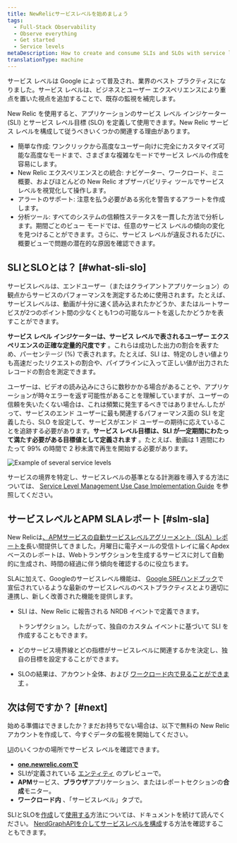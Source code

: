 ```yaml
---
title: NewRelicサービスレベルを始めましょう
tags:
  - Full-Stack Observability
  - Observe everything
  - Get started
  - Service levels
metaDescription: How to create and consume SLIs and SLOs with service level management in New Relic.
translationType: machine
---
```



サービス レベルは Google によって普及され、業界のベスト プラクティスになりました。サービス レベルは、ビジネスとユーザー エクスペリエンスにより重点を置いた視点を追加することで、既存の監視を補完します。

New Relic を使用すると、アプリケーションのサービス レベル インジケーター (SLI) とサービス レベル目標 (SLO) を定義して使用できます。New Relic サービス レベルを構成して従うべきいくつかの関連する理由があります。

* 簡単な作成: ワンクリックから高度なユーザー向けに完全にカスタマイズ可能な高度なモードまで、さまざまな複雑なモードでサービス レベルの作成を容易にします。
* New Relic エクスペリエンスとの統合: ナビゲーター、ワークロード、ミニ概要、およびほとんどの New Relic オブザーバビリティ ツールでサービス レベルを視覚化して操作します。
* アラートのサポート: 注意を払う必要がある劣化を警告するアラートを作成します。
* 分析ツール: すべてのシステムの信頼性ステータスを一貫した方法で分析します。期間ごとのビュー モードでは、任意のサービス レベルの傾向の変化を見つけることができます。さらに、サービス レベルが違反されるたびに、概要ビューで問題の潜在的な原因を確認できます。

## SLIとSLOとは？ [#what-sli-slo]

サービスレベルは、エンドユーザー（またはクライアントアプリケーション）の観点からサービスのパフォーマンスを測定するために使用されます。たとえば、サービスレベルは、動画が十分に速く読み込まれたかどうか、またはルートサービスが2つのポイント間の少なくとも1つの可能なルートを返したかどうかを表すことができます。

**サービス レベル インジケーターは、サービス レベルで表されるユーザー エクスペリエンスの正確な定量的尺度です** 。これらは成功した出力の割合を表すため、パーセンテージ (%) で表されます。たとえば、SLI は、特定のしきい値よりも高速だったリクエストの割合や、パイプラインに入って正しい値が出力されたレコードの割合を測定できます。

ユーザーは、ビデオの読み込みにさらに数秒かかる場合があることや、アプリケーションが時々エラーを返す可能性があることを理解していますが、ユーザーの信頼を失いたくない場合は、これは頻繁に発生するべきではありません.したがって、サービスのエンド ユーザーに最も関連するパフォーマンス面の SLI を定義したら、SLO を設定して、サービスがエンド ユーザーの期待に応えていることを追跡する必要があります。**サービス レベル目標は、SLI が一定期間にわたって満たす必要がある目標値として定義されます** 。たとえば、動画は 1 週間にわたって 99% の時間で 2 秒未満で再生を開始する必要があります。

<img
  title="Example of several service levels.png"
  alt="Example of several service levels"
  src={slmServiceLevelsOverview}
/>

サービスの境界を特定し、サービスレベルの基準となる計測器を導入する方法については、 [Service Level Management Use Case Implementation Guide](/docs/new-relic-solutions/observability-maturity/uptime-performance-reliability/slm-implementation-guide/) を参照してください。

## サービスレベルとAPM SLAレポート [#slm-sla]

New Relicは[、APMサービスの自動サービスレベルアグリーメント（SLA）レポートを](/docs/apm/reports/service-level-agreements/apm-sla-reports/)長い間提供してきました。月曜日に電子メールの受信トレイに届くApdexベースのレポートは、Webトランザクションを生成するサービスに対して自動的に生成され、時間の経過に伴う傾向を確認するのに役立ちます。

SLAに加えて、Googleのサービスレベル機能は、 [Google SREハンドブック](https://sre.google/books/)で宣伝されているような最新のサービスレベルのベストプラクティスとより適切に連携し、新しく改善された機能を提供します。

* SLI は、New Relic に報告される NRDB イベントで定義できます。

  <InlinePopover type="apm"/>

  トランザクション。したがって、独自のカスタム イベントに基づいて SLI を作成することもできます。

* どのサービス境界線とどの指標がサービスレベルに関連するかを決定し、独自の目標を設定することができます。

* SLOの結果は、アカウント全体、および [ワークロード内で見ることができます](/docs/new-relic-one/use-new-relic-one/workloads/workloads-isolate-resolve-incidents-faster/) 。

## 次は何ですか？ [#next]

始める準備はできましたか？まだお持ちでない場合は、以下で無料の New Relic アカウントを作成して、今すぐデータの監視を開始してください。

<InlineSignup/>

[UI](https://one.newrelic.com)のいくつかの場所でサービス レベルを確認できます。

* **[one.newrelic.comで](https://one.newrelic.com/all-capabilities)**
* SLIが定義されている [エンティティ](/docs/new-relic-one/use-new-relic-one/core-concepts/what-entity-new-relic/) のプレビューで。
* **APM**サービス、**ブラウザ**アプリケーション、またはレポートセクションの**合成**モニター。
* **ワークロード内** 、「サービスレベル」タブで。

SLIとSLOを[作成](/docs/service-level-management/create-slm)して[使用する](/docs/service-level-management/consume-slm)方法については、ドキュメントを続けて読んでください。 [NerdGraphAPIを介してサービスレベルを構成](/docs/apis/nerdgraph/examples/nerdgraph-slm/)する方法を確認することもできます。